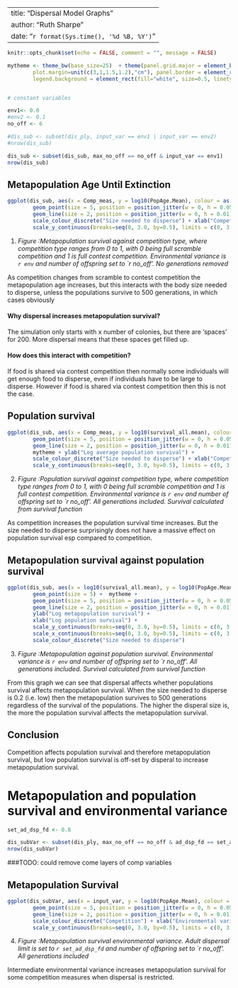
---
title: "Dispersal Model Graphs"
author: "Ruth Sharpe"
date: "`r format(Sys.time(), '%d %B, %Y')`"
---

```{r docSettings, include = FALSE}
knitr::opts_chunk$set(echo = FALSE, comment = "", message = FALSE)

mytheme <- theme_bw(base_size=25)  + theme(panel.grid.major = element_blank(), panel.grid.minor = element_blank(), panel.margin= unit(0.75, "lines"),
		plot.margin=unit(c(3,1,1.5,1.2),"cm"), panel.border = element_rect(fill = NA, colour = "black", linetype=1, size = 1), legend.position="bottom", 
		legend.background = element_rect(fill="white", size=0.5, linetype="solid", colour ="black"), legend.text=element_text(size=15))


# constant variables

env1<- 0.0
#env2 <- 0.1
no_off <- 6 

#dis_sub <- subset(dis_ply, input_var == env1 | input_var == env2)
#nrow(dis_sub)

dis_sub <- subset(dis_sub, max_no_off == no_off & input_var == env1)
nrow(dis_sub)

```



Metapopulation Age Until Extinction
---
```{r metapop, fig.height=12, fig.width=14}



ggplot(dis_sub, aes(x = Comp_meas, y = log10(PopAge.Mean), colour = as.factor(ad_dsp_fd))) + 
		geom_point(size = 5, position = position_jitter(w = 0, h = 0.05)) + 
		geom_line(size = 2, position = position_jitter(w = 0, h = 0.01)) + mytheme + ylab("Log max metapopulation age") + 
		scale_colour_discrete("Size needed to disperse") + xlab("Competition measure") +
		scale_y_continuous(breaks=seq(0, 3.0, by=0.5), limits = c(0, 3.0))

```

(@) _Figure :Metapopulation survival against competition type, where competition
type ranges from 0 to 1, with 0 being full scramble competition and 1 is full
contest competition. Environmental variance is `r env` and number of offspring
set to `r no_off'. No generations removed_


As competition changes from scramble to contest competition the metapopulation age increases, but this interacts with the body size needed to disperse,
unless the populations survive to 500 generations, in which cases obviously 


#### Why dispersal increases metapopulation survival?

The simulation only starts with x number of colonies, but there are ‘spaces’ for 200. More dispersal means that these spaces get filled up. 

#### How does this interact with competition? 

If food is shared via contest competition then normally some individuals will get enough food to disperse, even if individuals have to be large to disperse. 
However if food is shared via contest competition then this is not the case.


Population survival
---

```{r popSurv, fig.height=12, fig.width=14}

ggplot(dis_sub, aes(x = Comp_meas, y = log10(survival_all.mean), colour = as.factor(ad_dsp_fd))) + 
		geom_point(size = 5, position = position_jitter(w = 0, h = 0.05)) + 
		geom_line(size = 2, position = position_jitter(w = 0, h = 0.01)) + 
		mytheme + ylab("Log average population survival") + 
		scale_colour_discrete("Size needed to disperse") + xlab("Competition measure") +
		scale_y_continuous(breaks=seq(0, 3.0, by=0.5), limits = c(0, 3.0)) 


```

(@) _Figure :Population survival against competition type, where competition
type ranges from 0 to 1, with 0 being full scramble competition and 1 is full
contest competition. Environmental variance is `r env` and number of offspring
set to `r no_off'. All generations included. Survival calculated from survival
function_

As competition increases the population survival time increases. 
But the size needed to disperse surprisingly does not have a massive effect on population survival esp compared to competition.


Metapopulation survival against population survival
---


```{r MetSurvpopSurv, fig.height=12, fig.width=14}

ggplot(dis_sub, aes(x = log10(survival_all.mean), y = log10(PopAge.Mean), colour = as.factor(ad_dsp_fd))) + 
		geom_point(size = 5) + 	mytheme +
		geom_point(size = 5, position = position_jitter(w = 0, h = 0.05)) + 
		geom_line(size = 2, position = position_jitter(w = 0, h = 0.01)) + 
		ylab("Log metapopulation survival") + 
		xlab("Log population survival") +
		scale_y_continuous(breaks=seq(0, 3.0, by=0.5), limits = c(0, 3.0)) +
		scale_x_continuous(breaks=seq(0, 3.0, by=0.5), limits = c(0, 3.0)) + 
		scale_colour_discrete("Size needed to disperse") 


```

(@) _Figure :Metapopulation against population survival. Environmental variance is `r env` and number of offspring
set to `r no_off'. All generations included. Survival calculated from survival
function_

From this graph we can see that dispersal affects whether populations survival affects metapopulation survival. 
When the size needed to disperse is 0.2 (i.e. low) then the metapopulation survives to 500 generations regardless of the
survival of the populations. The higher the disperal size is, the more the population survival affects the metapopulation survival.

Conclusion
---
Competition affects population survival and therefore metapopulation survival, but low population survival is off-set by disperal to increase metapopulation survival.


Metapopulation and population survival and environmental variance
===


```{r envFile, include = FALSE}

set_ad_dsp_fd <- 0.8

dis_subVar <- subset(dis_ply, max_no_off == no_off & ad_dsp_fd == set_ad_dsp_fd)
nrow(dis_subVar)

```

###TODO: could remove come layers of comp variables

Metapopulation Survival
---
```{r metapopVar, fig.height=12, fig.width=15}

ggplot(dis_subVar, aes(x = input_var, y = log10(PopAge.Mean), colour = as.factor(Comp_meas))) + 
		geom_point(size = 5, position = position_jitter(w = 0, h = 0.05)) + 
		geom_line(size = 2, position = position_jitter(w = 0, h = 0.01)) + mytheme + ylab("Log max metapopulation age") + 
		scale_colour_discrete("Competition") + xlab("Environmental variation") +
		scale_y_continuous(breaks=seq(0, 3.0, by=0.5), limits = c(0, 3.0))
```

(@) _Figure :Metapopulation survival environmental variance. Adult dispersal limit is set to `r set_ad_dsp_fd` and number of offspring
set to `r no_off'. All generations included_

Intermediate environmental variance increases metapopulation survival for some competition measures when dispersal is restricted.